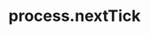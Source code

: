 ---
id: "node_tf_med_010"
questionType: "TRUE_FALSE"
title: "process.nextTick"
statement: "process.nextTick() executes callbacks after I/O events."
difficulty: "MEDIUM"
category: "Node.js"
correctAnswer: false
explanation: "nextTick callbacks run before I/O events and other phases."
---
